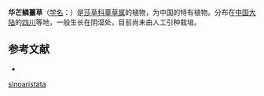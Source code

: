 {{Speciesbox
| name = 华芒鳞薹草
| status = 
| status_system = 
| image =
| genus = Carex
| species = sino-aristata
| authority = Tang et Wang ex L. K. Dai
}}

'''华芒鳞薹草'''（[[学名|学名]]：{{lang|la|''Carex sino-aristata''}}）是[[莎草科|莎草科]][[薹草属|薹草属]]的植物，为中国的特有植物。分布在[[中国大陆|中国大陆]]的[[四川|四川]]等地，一般生长在阴湿处，目前尚未由人工引种栽培。

== 参考文献 ==
<div class="references-small">
* {{cite web| url =http://www.bioinfo.cn/db05/KmzwSpecies.php?action=view&id=5821| title =华芒鳞薹草| work =《中国高等植物数据库全库》| publisher =中国科学院微生物研究所| author =昆明植物研究所| accessdate =2009-02-24| deadurl =yes| archiveurl =https://web.archive.org/web/20160305073000/http://www.bioinfo.cn/db05/KmzwSpecies.php?action=view&id=5821| archivedate =2016-03-05}}
</div>
{{Taxonbar|from=Q10905885}}

{{DEFAULTSORT:Carex sinoaristata}}
[[Category:薹草属|sinoaristata]]


{{Carex-stub}}